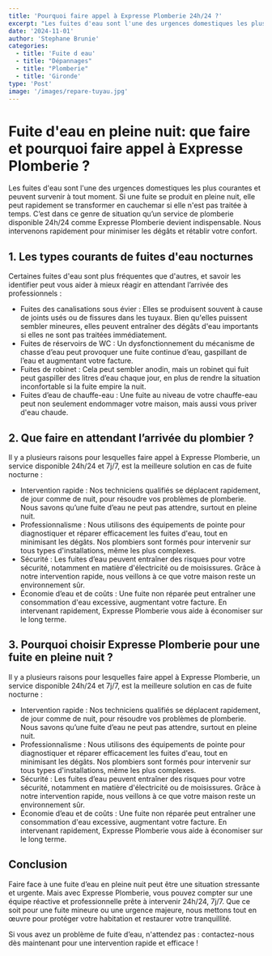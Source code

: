 ```yaml
---
title: 'Pourquoi faire appel à Expresse Plomberie 24h/24 ?'
excerpt: "Les fuites d'eau sont l'une des urgences domestiques les plus courantes et peuvent survenir à tout moment. Si une fuite se produit en pleine nuit, elle peut rapidement se transformer en cauchemar si elle n'est pas traitée à temps."
date: '2024-11-01'
author: 'Stephane Brunie'
categories:
  - title: 'Fuite d eau'
  - title: "Dépannages"
  - title: "Plomberie"
  - title: 'Gironde'
type: 'Post'
image: '/images/repare-tuyau.jpg'
---
```


<h1>Fuite d'eau en pleine nuit: que faire et pourquoi faire appel à Expresse Plomberie ?</h1>

<p>
 Les fuites d'eau sont l'une des urgences domestiques les plus courantes et peuvent survenir à tout moment. Si une fuite se produit en pleine nuit,
 elle peut rapidement se transformer en cauchemar si elle n'est pas traitée à temps. C’est dans ce genre de situation qu’un service de plomberie disponible
 24h/24 comme Expresse Plomberie devient indispensable. Nous intervenons rapidement pour minimiser les dégâts et rétablir votre confort.
</p>

<h2>1. Les types courants de fuites d'eau nocturnes</h2>

<p>
  Certaines fuites d'eau sont plus fréquentes que d'autres, et savoir les identifier peut vous aider à mieux réagir en attendant l’arrivée des professionnels :
</p>

<ul>
  <li>Fuites des canalisations sous évier : Elles se produisent souvent à cause de joints usés ou de fissures dans les tuyaux. Bien qu'elles puissent sembler mineures, elles peuvent entraîner des dégâts d'eau importants si elles ne sont pas traitées immédiatement.</li>
  <li>Fuites de réservoirs de WC : Un dysfonctionnement du mécanisme de chasse d’eau peut provoquer une fuite continue d’eau, gaspillant de l’eau et augmentant votre facture.</li>
  <li>Fuites de robinet : Cela peut sembler anodin, mais un robinet qui fuit peut gaspiller des litres d’eau chaque jour, en plus de rendre la situation inconfortable si la fuite empire la nuit.</li>
  <li>Fuites d’eau de chauffe-eau : Une fuite au niveau de votre chauffe-eau peut non seulement endommager votre maison, mais aussi vous priver d'eau chaude.</li>
</ul>

<h2>2. Que faire en attendant l’arrivée du plombier ?</h2>

<p>
Il y a plusieurs raisons pour lesquelles faire appel à Expresse Plomberie, un service disponible 24h/24 et 7j/7, est la meilleure solution en cas de fuite nocturne :
</p>

<ul>
  <li>Intervention rapide : Nos techniciens qualifiés se déplacent rapidement, de jour comme de nuit, pour résoudre vos problèmes de plomberie. Nous savons qu’une fuite d’eau ne peut pas attendre, surtout en pleine nuit.</li>
  <li>Professionnalisme : Nous utilisons des équipements de pointe pour diagnostiquer et réparer efficacement les fuites d'eau, tout en minimisant les dégâts. Nos plombiers sont formés pour intervenir sur tous types d'installations, même les plus complexes.</li>
  <li>Sécurité : Les fuites d’eau peuvent entraîner des risques pour votre sécurité, notamment en matière d'électricité ou de moisissures. Grâce à notre intervention rapide, nous veillons à ce que votre maison reste un environnement sûr.</li>
  <li>Économie d’eau et de coûts : Une fuite non réparée peut entraîner une consommation d'eau excessive, augmentant votre facture. En intervenant rapidement, Expresse Plomberie vous aide à économiser sur le long terme.</li>
</ul>

<h2>3. Pourquoi choisir Expresse Plomberie pour une fuite en pleine nuit ?</h2>

<p>
  Il y a plusieurs raisons pour lesquelles faire appel à Expresse Plomberie, un service disponible 24h/24 et 7j/7, est la meilleure solution en cas de fuite nocturne :
</p>

<ul>
  <li>Intervention rapide : Nos techniciens qualifiés se déplacent rapidement, de jour comme de nuit, pour résoudre vos problèmes de plomberie. Nous savons qu’une fuite d’eau ne peut pas attendre, surtout en pleine nuit.</li>
  <li>Professionnalisme : Nous utilisons des équipements de pointe pour diagnostiquer et réparer efficacement les fuites d'eau, tout en minimisant les dégâts. Nos plombiers sont formés pour intervenir sur tous types d'installations, même les plus complexes.</li>
  <li>Sécurité : Les fuites d’eau peuvent entraîner des risques pour votre sécurité, notamment en matière d'électricité ou de moisissures. Grâce à notre intervention rapide, nous veillons à ce que votre maison reste un environnement sûr.</li>
  <li>Économie d’eau et de coûts : Une fuite non réparée peut entraîner une consommation d'eau excessive, augmentant votre facture. En intervenant rapidement, Expresse Plomberie vous aide à économiser sur le long terme.</li>

</ul>


<h2>Conclusion</h2>

<p>
  Faire face à une fuite d’eau en pleine nuit peut être une situation stressante et urgente. Mais avec Expresse Plomberie, 
  vous pouvez compter sur une équipe réactive et professionnelle prête à intervenir 24h/24, 7j/7. Que ce soit pour une fuite mineure
  ou une urgence majeure, nous mettons tout en œuvre pour protéger votre habitation et restaurer votre tranquillité.
</p>

<p>
  Si vous avez un problème de fuite d’eau, n'attendez pas : contactez-nous dès maintenant pour une intervention rapide et efficace !
</p>
